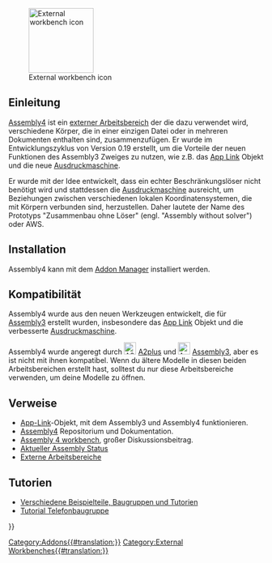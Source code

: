 <languages/>

[[Image:Assembly4_workbench_icon.svg|thumb|128px|External workbench icon]]

<span id="Introduction"></span>
== Einleitung ==

{{TOCright}}

[[Assembly4_Workbench/de|Assembly4]] ist ein [[external_workbenches/de|externer Arbeitsbereich]] der die dazu verwendet wird, verschiedene Körper, die in einer einzigen Datei oder in mehreren Dokumenten enthalten sind, zusammenzufügen. Er wurde im Entwicklungszyklus von Version 0.19 erstellt, um die Vorteile der neuen Funktionen des Assembly3 Zweiges zu nutzen, wie z.B. das [[App_Link/de|App Link]] Objekt und die neue [[expressions/de|Ausdruckmaschine]].

Er wurde mit der Idee entwickelt, dass ein echter Beschränkungslöser nicht benötigt wird und stattdessen die [[expressions|Ausdruckmaschine]] ausreicht, um Beziehungen zwischen verschiedenen lokalen Koordinatensystemen, die mit Körpern verbunden sind, herzustellen. Daher lautete der Name des Prototyps "Zusammenbau ohne Löser" (engl. "Assembly without solver") oder AWS.

<span id="Installation"></span>
==Installation==

Assembly4 kann mit dem [[Std_AddonMgr/de|Addon Manager]] installiert werden.

<span id="Compatibility"></span>
== Kompatibilität ==

Assembly4 wurde aus den neuen Werkzeugen entwickelt, die für [[Assembly3_Workbench/de|Assembly3]] erstellt wurden, insbesondere das [[App_Link/de|App Link]] Objekt und die verbesserte [[expressions/de|Ausdruckmaschine]].

Assembly4 wurde angeregt durch [[File:A2p_workbench.svg|24px]] [[A2plus_Workbench/de|A2plus]] und [[File:Assembly3_workbench_icon.svg|24px]] [[Assembly3_Workbench/de|Assembly3]], aber es ist nicht mit ihnen kompatibel. Wenn du ältere Modelle in diesen beiden Arbeitsbereichen erstellt hast, solltest du nur diese Arbeitsbereiche verwenden, um deine Modelle zu öffnen.

<span id="Links"></span>
== Verweise ==

* [[App_Link/de|App-Link]]-Objekt, mit dem Assembly3 und Assembly4 funktionieren.
* [https://github.com/oursland/FreeCAD_Assembly4 Assembly4] Repositorium und Dokumentation.
* [https://forum.freecad.org/viewtopic.php?f=20&t=34806 Assembly 4 workbench], großer Diskussionsbeitrag.
* [https://forum.freecad.org/viewtopic.php?f=20&t=34583 Aktueller Assembly Status]
* [[External_workbenches/de|Externe Arbeitsbereiche]]

<span id="Tutorials"></span>
== Tutorien ==

*[https://github.com/Zolko-123/FreeCAD_Examples Verschiedene Beispielteile, Baugruppen und Tutorien]
*[https://github.com/thermalling/FreeCADAsm4_TutorialSubassembly/ Tutorial Telefonbaugruppe]

{{Userdocnavi{{#translation:}}}}
[[Category:Addons{{#translation:}}]]
[[Category:External Workbenches{{#translation:}}]]